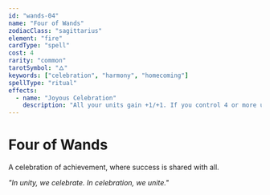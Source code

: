 ```yaml
---
id: "wands-04"
name: "Four of Wands"
zodiacClass: "sagittarius"
element: "fire"
cardType: "spell"
cost: 4
rarity: "common"
tarotSymbol: "🜂"
keywords: ["celebration", "harmony", "homecoming"]
spellType: "ritual"
effects:
  - name: "Joyous Celebration"
    description: "All your units gain +1/+1. If you control 4 or more units, draw 2 cards"
---
```


# Four of Wands

A celebration of achievement, where success is shared with all.

*"In unity, we celebrate. In celebration, we unite."*